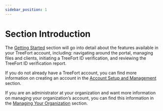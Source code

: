 ```yaml
---
sidebar_position: 1
---
```


# Section Introduction
The [Getting Started](/docs/getting-started/section-introduction/) section will go into detail about the features available in your TreeFort account, including: navigating around the portal, managing files and clients, initiating a TreeFort ID verification, and reviewing the TreeFort ID verification report.

If you do not already have a TreeFort account, you can find more information on creating an account in the [Account Setup and Management](/docs/account-setup-and-management/section-introduction/) section.

If you are an administrator at your organization and want more information on managing your organization’s account, you can find this information in the [Managing Your Organization](/docs/managing-your-organization/section-introduction/) section.